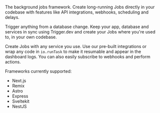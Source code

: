 The background jobs framework. Create long-running Jobs directly in your codebase with features like API integrations, webhooks, scheduling and delays.

Trigger anything from a database change. Keep your app, database and services in sync using Trigger.dev and create your Jobs where you're used to, in your own codebase.

Create Jobs with any service you use. Use our pre-built integrations or wrap any code in `io.runTask` to make it resumable and appear in the dashboard logs. You can also easily subscribe to webhooks and perform actions.

Frameworks currently supported:

- Next.js
- Remix
- Astro
- Express
- Sveltekit
- NestJS